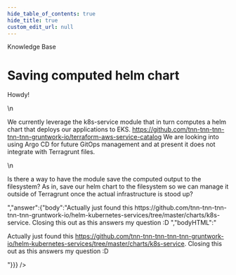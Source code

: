 ```yaml
---
hide_table_of_contents: true
hide_title: true
custom_edit_url: null
---
```



<head>
  <link rel="canonical" href="https://github.com/tnn-tnn-tnn-tnn-tnn-gruntwork-io/knowledge-base/discussions/175" />
</head>

<CenterLayout>
<span className="searchCategory">Knowledge Base</span>
<h1>Saving computed helm chart</h1>
<GitHub discussion={{"id":"D_kwDOF8slf84AOvOY","number":175,"author":{"login":"davidperez-akido"},"title":"Saving computed helm chart","body":"Howdy!\r\n\r\nWe currently leverage the k8s-service module that in turn computes a helm chart that deploys our applications to EKS. https://github.com/tnn-tnn-tnn-tnn-tnn-gruntwork-io/terraform-aws-service-catalog We are looking into using Argo CD for future GitOps management and at present it does not integrate with Terragrunt files. \r\n\r\nIs there a way to have the module save the computed output to the filesystem? As in, save our helm chart to the filesystem so we can manage it outside of Terragrunt once the actual infrastructure is stood up? ","bodyHTML":"<p dir=\"auto\">Howdy!</p>\n<p dir=\"auto\">We currently leverage the k8s-service module that in turn computes a helm chart that deploys our applications to EKS. <a href=\"https://github.com/tnn-tnn-tnn-tnn-tnn-gruntwork-io/terraform-aws-service-catalog\">https://github.com/tnn-tnn-tnn-tnn-tnn-gruntwork-io/terraform-aws-service-catalog</a> We are looking into using Argo CD for future GitOps management and at present it does not integrate with Terragrunt files.</p>\n<p dir=\"auto\">Is there a way to have the module save the computed output to the filesystem? As in, save our helm chart to the filesystem so we can manage it outside of Terragrunt once the actual infrastructure is stood up?</p>","answer":{"body":"Actually just found this https://github.com/tnn-tnn-tnn-tnn-tnn-gruntwork-io/helm-kubernetes-services/tree/master/charts/k8s-service. Closing this out as this answers my question :D ","bodyHTML":"<p dir=\"auto\">Actually just found this <a href=\"https://github.com/tnn-tnn-tnn-tnn-tnn-gruntwork-io/helm-kubernetes-services/tree/master/charts/k8s-service\">https://github.com/tnn-tnn-tnn-tnn-tnn-gruntwork-io/helm-kubernetes-services/tree/master/charts/k8s-service</a>. Closing this out as this answers my question :D</p>"}}} />

</CenterLayout>
  

<!-- ##DOCS-SOURCER-START
{
  "sourcePlugin": "github-discussions",
  "hash": "9f8191c5d4ed0fa8eb4cabfcee9c3389"
}
##DOCS-SOURCER-END -->
